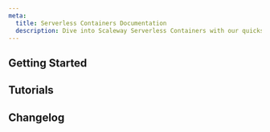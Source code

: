 ```yaml
---
meta:
  title: Serverless Containers Documentation
  description: Dive into Scaleway Serverless Containers with our quickstart guides, how-tos, tutorials and more.
---
```


<ProductHeader 
   productName="Serverless Containers"
   productLogo="containers"
   description="Scaleway Serverless Containers allows you to deploy containerized stateless web applications in the cloud to run short-lived, event-driven tasks."
   url="/serverless/containers/quickstart"
   label="Serverless Containers Quickstart"
/>

## Getting Started

<Grid>
    <SummaryCard
        title="Quickstart"
        icon="rocket"
        description="Learn how to create and deploy a Serverless Container in a few steps."
        label="View Quickstart"
        url="/serverless/containers/quickstart/"
    />
    <SummaryCard
        title="Concepts"
        icon="info"
        description="Core concepts that give you a better understanding of Serverless."
        label="View Concepts"
        url="/serverless/containers/concepts/"
    />
    <SummaryCard
        title="How-Tos"
        icon="help-circle-outline"
        description="Learn how to use Serverless Containers using the Scaleway console."
        label="View How-Tos"
        url="/serverless/containers/how-to/"
    />
    <SummaryCard
        title="Additional Content"
        icon="book-open-outline"
        description="Go further with detailed, in-depth information on Serverless Containers."
        label="View Additional Content"
        url="/serverless/containers/reference-content/"
    />
</Grid>

## Tutorials

<Grid>
    <DefaultCard
        title="Running a Python Flask Server on a Serverless Container"
        url="tutorials/run-python-flask-server-on-serverless-container/"
        label="Read more"
    />
    <DefaultCard
        title="Running a Node.js + Express Server on Serverless Container"
        url="tutorials/run-nodejs-express-server-on-serverless-containers/"
        label="Read more"
    />
    <DefaultCard
        title="Deploying Umami web analytics on Serverless Containers"
        url="tutorials/deploy-umami-on-serverless-containers/"
        label="Read more"
    />
    <DefaultCard
        title="Deploying Laravel 10.x on Serverless Containers"
        url="tutorials/deploy-laravel-on-serverless-containers/"
        label="Read more"
    />
</Grid>


<ClickableBanner
    productLogo="cli"
    title="Serverless Containers API"
    description="Manage Serverless Containers using the Scaleway API."
    url="https://www.scaleway.com/en/developers/api/serverless-containers/"
    label="Go to Serverless Containers API"
/>

## Changelog

<ChangelogList
    productName="containers"
    numberOfChanges={3}
/>
